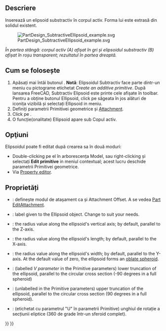 <languages/>

{{Docnav
|[[PartDesign_SubtractiveCone|Subtractive cone]]
|[[PartDesign_SubtractiveTorus|Subtractive torus]]
|[[PartDesign_Workbench|PartDesign]]
|IconL=PartDesign_SubtractiveCone.svg
|IconR=PartDesign_SubtractiveTorus.svg
|IconC=Workbench_PartDesign.svg
}}

<div class="mw-translate-fuzzy">
{{GuiCommand|Name=PartDesign SubtractiveEllipsoid|Workbenches=[[PartDesign Workbench|PartDesign]]|MenuLocation=Part Design → Create an subtractive primitive → Subtractive Ellipsoid|Shortcut=None|SeeAlso=[[PartDesign CompPrimitiveSubtractive]]}}
</div>

<span id="Description"></span>
==Descriere==

Inserează un elipsoid substractiv în corpul activ. Forma lui este extrasă din solidul existent.

[[File:PartDesign_SubtractiveEllipsoid_example.svg|none]]

''În partea stângă: corpul activ (A) afișat în gri și elipsoidul substractiv (B) afișat în roșu transparent; rezultatul în partea dreaptă.''

<span id="Usage"></span>
<div class="mw-translate-fuzzy">
== Cum se folosește ==
</div>

<div class="mw-translate-fuzzy">
# Apăsați mai întâi butonul  {{KEY|[[Image:PartDesign SubtractiveEllipsoid.png|24px]] '''Subtractive Ellipsoid'''}} . '''Notă''': Elipsoidul Subtractiv face parte dintr-un meniu cu pictograme etichetat  ''Create an additive primitive''. După lansarea FreeCAD, Subtractiv Elipsoid este printe cele afișate în toolbar. Pentru a obține butonul Ellipsoid, click pe săgeata în jos alături de iconița vizibilă și selectați Ellipsoid in meniu.
# Definiți parametrii Primitivei geometrice și [[Part_EditAttachment|Attachment]].
# Click pe {{KEY|OK}}.
# O funcție(onalitate) Ellipsoid apare sub Copul activ.
</div>

<span id="Options"></span>
== Opţiuni ==

<div class="mw-translate-fuzzy">
Elipsoidul poate fi editat după crearea sa în două moduri:
* Double-clicking pe el în arborescența Model, sau right-clicking și selectați '''Edit primitive''' in meniul contextual; acest lucru deschide parametrii Primitivei geometrice.
* Via  [[Property editor]].
</div>

<span id="Properties"></span>
==Proprietăți==

<div class="mw-translate-fuzzy">
* {{PropertyData|Attachment}}: definește modul de atașament ca și Attachment Offset. A se vedea [[Part EditAttachment]].
* {{PropertyData|Label}}: label given to the Ellipsoid object. Change to suit your needs.
* {{PropertyData|Radius1}}: the radius value along the ellipsoid's vertical axis; by default, parallel to the Z-axis.
* {{PropertyData|Radius2}}: the radius value along the ellipsoid's length; by default, parallel to the X-axis.
* {{PropertyData|Radius2}}: the radius value along the ellipsoid's width; by default, parallel to the Y-axis. At the default value of zero, the ellipsoid forms an [http://en.wikipedia.org/wiki/Oblate_spheroid oblate spheroid].
* {{PropertyData|Angle1}}: (labelled ''V parameter'' in the Primitive parameters) lower truncation of the ellipsoid, parallel to the circular cross section (-90 degrees in a full spheroid)
* {{PropertyData|Angle2}}: (unlabelled in the Primitive parameters) upper truncation of the ellipsoid, parallel to the circular cross section (90 degrees in a full spheroid).
* {{PropertyData|Angle3}}: (etichetat cu parametrul "U" în parametrii Primitive) unghiul de rotație a secțiunii eliptice (360 de grade într-un sferoid complet).
</div>


{{Docnav
|[[PartDesign_SubtractiveCone|Subtractive cone]]
|[[PartDesign_SubtractiveTorus|Subtractive torus]]
|[[PartDesign_Workbench|PartDesign]]
|IconL=PartDesign_SubtractiveCone.svg
|IconR=PartDesign_SubtractiveTorus.svg
|IconC=Workbench_PartDesign.svg
}}

{{PartDesign_Tools_navi{{#translation:}}}}
{{Userdocnavi{{#translation:}}}}